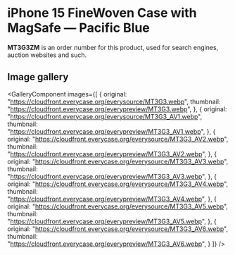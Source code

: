 
# iPhone 15 FineWoven Case with MagSafe — Pacific Blue

<Callout type='info' emoji='👉🏻'>**MT3G3ZM** is an order number for this product, used for search engines, auction websites and such.</Callout>

## Image gallery

<GalleryComponent
    images={[
      {
        original: "https://cloudfront.everycase.org/everysource/MT3G3.webp",
        thumbnail: "https://cloudfront.everycase.org/everypreview/MT3G3.webp",
      },
      {
        original: "https://cloudfront.everycase.org/everysource/MT3G3_AV1.webp",
        thumbnail: "https://cloudfront.everycase.org/everypreview/MT3G3_AV1.webp",
      },
      {
        original: "https://cloudfront.everycase.org/everysource/MT3G3_AV2.webp",
        thumbnail: "https://cloudfront.everycase.org/everypreview/MT3G3_AV2.webp",
      },
      {
        original: "https://cloudfront.everycase.org/everysource/MT3G3_AV3.webp",
        thumbnail: "https://cloudfront.everycase.org/everypreview/MT3G3_AV3.webp",
      },
      {
        original: "https://cloudfront.everycase.org/everysource/MT3G3_AV4.webp",
        thumbnail: "https://cloudfront.everycase.org/everypreview/MT3G3_AV4.webp",
      },
      {
        original: "https://cloudfront.everycase.org/everysource/MT3G3_AV5.webp",
        thumbnail: "https://cloudfront.everycase.org/everypreview/MT3G3_AV5.webp",
      },
      {
        original: "https://cloudfront.everycase.org/everysource/MT3G3_AV6.webp",
        thumbnail: "https://cloudfront.everycase.org/everypreview/MT3G3_AV6.webp",
      }
    ]}
  />
